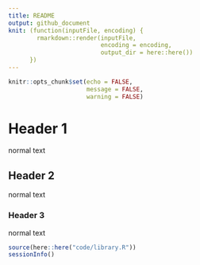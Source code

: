 ```yaml
---
title: README
output: github_document
knit: (function(inputFile, encoding) {
        rmarkdown::render(inputFile,
                          encoding = encoding, 
                          output_dir = here::here())
      })
---
```


```r
knitr::opts_chunk$set(echo = FALSE,
                      message = FALSE,
                      warning = FALSE)
```


# Header 1

normal text

## Header 2

normal text

### Header 3

normal text

```r

source(here::here("code/library.R"))
sessionInfo()

```

